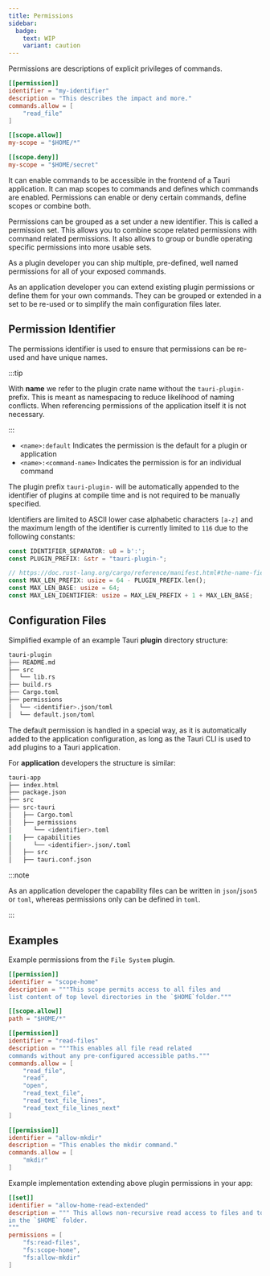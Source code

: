```yaml
---
title: Permissions
sidebar:
  badge:
    text: WIP
    variant: caution
---
```


Permissions are descriptions of explicit privileges of commands.

```toml
[[permission]]
identifier = "my-identifier"
description = "This describes the impact and more."
commands.allow = [
    "read_file"
]

[[scope.allow]]
my-scope = "$HOME/*"

[[scope.deny]]
my-scope = "$HOME/secret"
```

It can enable commands to be accessible in the frontend of a Tauri application.
It can map scopes to commands and defines which commands are enabled.
Permissions can enable or deny certain commands, define scopes or combine both.

Permissions can be grouped as a set under a new identifier.
This is called a permission set. This allows you to combine scope related permissions
with command related permissions. It also allows to group or bundle operating
specific permissions into more usable sets.

As a plugin developer you can ship multiple, pre-defined, well named permissions
for all of your exposed commands.

As an application developer you can extend existing plugin permissions or
define them for your own commands.
They can be grouped or extended in a set to be re-used or to simplify the main
configuration files later.

## Permission Identifier

The permissions identifier is used to ensure that permissions can be re-used and have unique names.

:::tip

With **name** we refer to the plugin crate name without the `tauri-plugin-` prefix.
This is meant as namespacing to reduce likelihood of naming conflicts.
When referencing permissions of the application itself it is not necessary.

:::

- `<name>:default` Indicates the permission is the default for a plugin or application
- `<name>:<command-name>` Indicates the permission is for an individual command

The plugin prefix `tauri-plugin-` will be automatically appended to the identifier of plugins
at compile time and is not required to be manually specified.

Identifiers are limited to ASCII lower case alphabetic characters `[a-z]` and the maximum length
of the identifier is currently limited to `116` due to the following constants:

```rust
const IDENTIFIER_SEPARATOR: u8 = b':';
const PLUGIN_PREFIX: &str = "tauri-plugin-";

// https://doc.rust-lang.org/cargo/reference/manifest.html#the-name-field
const MAX_LEN_PREFIX: usize = 64 - PLUGIN_PREFIX.len();
const MAX_LEN_BASE: usize = 64;
const MAX_LEN_IDENTIFIER: usize = MAX_LEN_PREFIX + 1 + MAX_LEN_BASE;
```

## Configuration Files

Simplified example of an example Tauri **plugin** directory structure:

```sh
tauri-plugin
├── README.md
├── src
│  └── lib.rs
├── build.rs
├── Cargo.toml
├── permissions
│  └── <identifier>.json/toml
│  └── default.json/toml
```

The default permission is handled in a special way,
as it is automatically added to the application
configuration, as long as the Tauri CLI is used to
add plugins to a Tauri application.

For **application** developers the structure is similar:

```sh
tauri-app
├── index.html
├── package.json
├── src
├── src-tauri
│   ├── Cargo.toml
│   ├── permissions
│      └── <identifier>.toml
|   ├── capabilities
│      └── <identifier>.json/.toml
│   ├── src
│   ├── tauri.conf.json
```

:::note

As an application developer the capability files can be written in `json`/`json5` or `toml`,
whereas permissions only can be defined in `toml`.

:::

## Examples

Example permissions from the `File System` plugin.

```toml title="plugins/fs/permissions/autogenerated/base-directories/home.toml"
[[permission]]
identifier = "scope-home"
description = """This scope permits access to all files and
list content of top level directories in the `$HOME`folder."""

[[scope.allow]]
path = "$HOME/*"
```

```toml title="plugins/fs/permissions/read-files.toml"
[[permission]]
identifier = "read-files"
description = """This enables all file read related
commands without any pre-configured accessible paths."""
commands.allow = [
    "read_file",
    "read",
    "open",
    "read_text_file",
    "read_text_file_lines",
    "read_text_file_lines_next"
]
```

```toml title="plugins/fs/permissions/autogenerated/commands/mkdir.toml"
[[permission]]
identifier = "allow-mkdir"
description = "This enables the mkdir command."
commands.allow = [
    "mkdir"
]
```

Example implementation extending above plugin permissions in your app:

```toml title="my-app/src-tauri/permissions/home-read-extends.toml"
[[set]]
identifier = "allow-home-read-extended"
description = """ This allows non-recursive read access to files and to create directories
in the `$HOME` folder.
"""
permissions = [
    "fs:read-files",
    "fs:scope-home",
    "fs:allow-mkdir"
]
```
